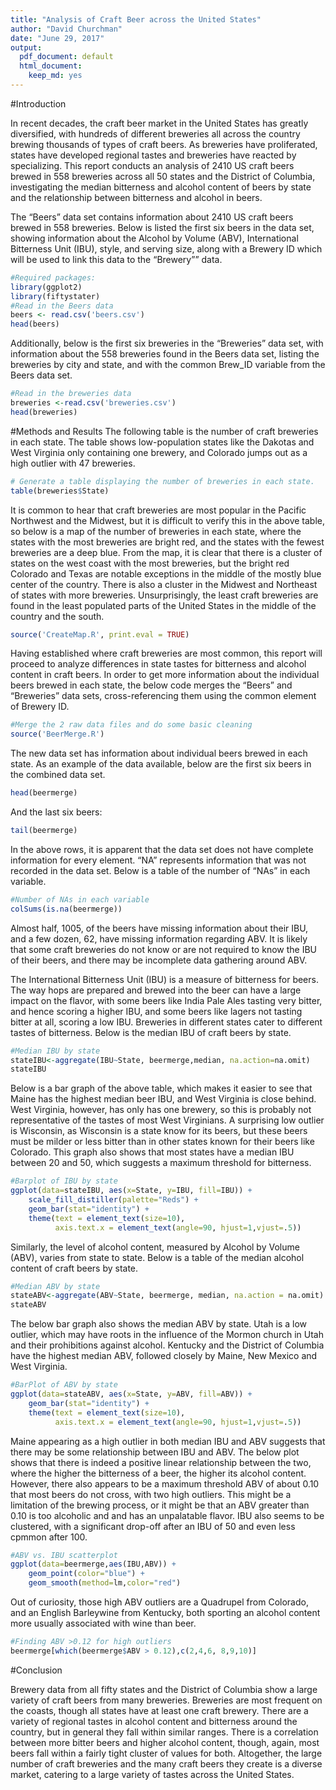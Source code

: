 ```yaml
---
title: "Analysis of Craft Beer across the United States"
author: "David Churchman"
date: "June 29, 2017"
output:
  pdf_document: default
  html_document:
    keep_md: yes
---
```


#Introduction

In recent decades, the craft beer market in the United States has greatly diversified, with hundreds of different breweries all across the country brewing thousands of types of craft beers. As breweries have proliferated, states have developed regional tastes and breweries have reacted by specializing.  This report conducts an analysis of 2410 US craft beers brewed in 558 breweries across all 50 states and the District of Columbia, investigating the median bitterness and alcohol content of beers by state and the relationship between bitterness and alcohol in beers.

The "Beers" data set contains information about 2410 US craft beers brewed in 558 breweries. Below is listed the first six beers in the data set, showing information about the Alcohol by Volume (ABV), International Bitterness Unit (IBU), style, and serving size, along with a Brewery ID which will be used to link this data to the "Brewery"" data.
```r
#Required packages:
library(ggplot2)
library(fiftystater)
#Read in the Beers data
beers <- read.csv('beers.csv')
head(beers)
```

Additionally, below is the first six breweries in the "Breweries" data set, with information about the 558 breweries found in the Beers data set, listing the breweries by city and state, and with the common Brew_ID variable from the Beers data set.
```r
#Read in the breweries data
breweries <-read.csv('breweries.csv')
head(breweries)
```
#Methods and Results
The following table is the number of craft breweries in each state. The table shows low-population states like the Dakotas and West Virginia only containing one brewery, and Colorado jumps out as a high outlier with 47 breweries.
```r
# Generate a table displaying the number of breweries in each state.
table(breweries$State)
```

It is common to hear that craft breweries are most popular in the Pacific Northwest and the Midwest, but it is difficult to verify this in the above table, so below is a map of the number of breweries in each state, where the states with the most breweries are bright red, and the states with the fewest breweries are a deep blue.  From the map, it is clear that there is a cluster of states on the west coast with the most breweries, but the bright red Colorado and Texas are notable exceptions in the middle of the mostly blue center of the country. There is also a cluster in the Midwest and Northeast of states with more breweries. Unsurprisingly, the least craft breweries are found in the least populated parts of the United States in the middle of the country and the south.
```r
source('CreateMap.R', print.eval = TRUE)
```
Having established where craft breweries are most common, this report will proceed to analyze differences in state tastes for bitterness and alcohol content in craft beers.  In order to get more information about the individual beers brewed in each state, the below code merges the "Beers" and "Breweries" data sets, cross-referencing them using the common element of Brewery ID.
```r
#Merge the 2 raw data files and do some basic cleaning
source('BeerMerge.R')
```

The new data set has information about individual beers brewed in each state. As an example of the data available, below are the first six beers in the combined data set.
```r
head(beermerge)
```
And the last six beers:
```r
tail(beermerge)
```
In the above rows, it is apparent that the data set does not have complete information for every element. "NA" represents information that was not recorded in the data set. Below is a table of the number of "NAs" in each variable.
```r
#Number of NAs in each variable
colSums(is.na(beermerge))
```
Almost half, 1005, of the beers have missing information about their IBU, and a few dozen, 62, have missing information regarding ABV. It is likely that some craft breweries do not know or are not required to know the IBU of their beers, and there may be incomplete data gathering around ABV.

The International Bitterness Unit (IBU) is a measure of bitterness for beers. The way hops are prepared and brewed into the beer can have a large impact on the flavor, with some beers like India Pale Ales tasting very bitter, and hence scoring a higher IBU, and some beers like lagers not tasting bitter at all, scoring a low IBU. Breweries in different states cater to different tastes of bitterness. Below is the median IBU of craft beers by state.
```r
#Median IBU by state
stateIBU<-aggregate(IBU~State, beermerge,median, na.action=na.omit)
stateIBU
```

Below is a bar graph of the above table, which makes it easier to see that Maine has the highest median beer IBU, and West Virginia is close behind. West Virginia, however, has only has one brewery, so this is probably not representative of the tastes of most West Virginians. A surprising low outlier is Wisconsin, as Wisconsin is a state know for its beers, but these beers must be milder or less bitter than in other states known for their beers like Colorado. This graph also shows that most states have a median IBU between 20 and 50, which suggests a maximum threshold for bitterness. 
```r
#Barplot of IBU by state
ggplot(data=stateIBU, aes(x=State, y=IBU, fill=IBU)) +
    scale_fill_distiller(palette="Reds") +
    geom_bar(stat="identity") +
    theme(text = element_text(size=10),
          axis.text.x = element_text(angle=90, hjust=1,vjust=.5))
```

Similarly, the level of alcohol content, measured by Alcohol by Volume (ABV), varies from state to state. Below is a table of the median alcohol content of craft beers by state.
```r
#Median ABV by state
stateABV<-aggregate(ABV~State, beermerge, median, na.action = na.omit)
stateABV
```

The below bar graph also shows the median ABV by state. Utah is a low outlier, which may have roots in the influence of the Mormon church in Utah and their prohibitions against alcohol. Kentucky and the District of Columbia have the highest median ABV, followed closely by Maine, New Mexico and West Virginia.
```r
#BarPlot of ABV by state
ggplot(data=stateABV, aes(x=State, y=ABV, fill=ABV)) +
    geom_bar(stat="identity") +
    theme(text = element_text(size=10),
          axis.text.x = element_text(angle=90, hjust=1,vjust=.5))
```

Maine appearing as a high outlier in both median IBU and ABV suggests that there may be some relationship between IBU and ABV. The below plot shows that there is indeed a positive linear relationship between the two, where the higher the bitterness of a beer, the higher its alcohol content. However, there also appears to be a maximum threshold ABV of about 0.10 that most beers do not cross, with two high outliers. This might be a limitation of the brewing process, or it might be that an ABV greater than 0.10 is too alcoholic and and has an unpalatable flavor. IBU also seems to be clustered, with a significant drop-off after an IBU of 50 and even less cpmmon after 100.
```r
#ABV vs. IBU scatterplot
ggplot(data=beermerge,aes(IBU,ABV)) +
    geom_point(color="blue") +
    geom_smooth(method=lm,color="red")
```

Out of curiosity, those high ABV outliers are a Quadrupel from Colorado, and an English Barleywine from Kentucky, both sporting an alcohol content more usually associated with wine than beer.
```r
#Finding ABV >0.12 for high outliers
beermerge[which(beermerge$ABV > 0.12),c(2,4,6, 8,9,10)]
```


#Conclusion

Brewery data from all fifty states and the District of Columbia show a large variety of craft beers from many breweries. Breweries are most frequent on the coasts, though all states have at least one craft brewery. There are a variety of regional tastes in alcohol content and bitterness around the country, but in general they fall within similar ranges. There is a correlation between more bitter beers and higher alcohol content, though, again, most beers fall within a fairly tight cluster of values for both. Altogether, the large number of craft breweries and the many craft beers they create is a diverse market, catering to a large variety of tastes across the United States.